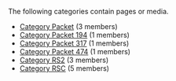 <!-- DO NOT EDIT THIS FILE, CODE AUTOMATICALLY GENERATED BY category.sh -->
The following categories contain pages or media.
* [[Category Packet]] (3 members)
* [[Category Packet 194]] (1 members)
* [[Category Packet 317]] (1 members)
* [[Category Packet 474]] (1 members)
* [[Category RS2]] (3 members)
* [[Category RSC]] (5 members)
